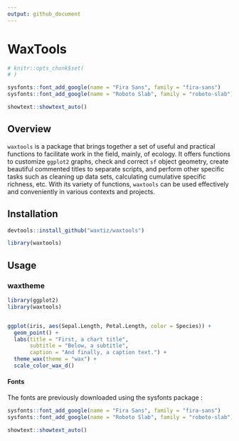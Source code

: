 ```yaml
---
output: github_document
---
```


<!-- README.md is generated from README.Rmd. Please edit that file -->

WaxTools
======

```r
# knitr::opts_chunk$set(
# )

sysfonts::font_add_google(name = "Fira Sans", family = "fira-sans")
sysfonts::font_add_google(name = "Roboto Slab", family = "roboto-slab")

showtext::showtext_auto()
```

## Overview

`waxtools` is a package that brings together a set of useful and practical functions to facilitate work in the field, mainly, of ecology. It offers functions to customize `ggplot2` graphs, check and correct `sf` object geometry, create beautiful commented titles to separate scripts, and perform other specific tasks such as cleaning up data sets, calculating cumulative specific richness, etc. With its variety of functions, `waxtools` can be used effectively and conveniently in various contexts and projects.

## Installation
```r
devtools::install_github("waxtiz/waxtools")
```

```r
library(waxtools)
```


## Usage

### waxtheme
```r
library(ggplot2)
library(waxtools)


ggplot(iris, aes(Sepal.Length, Petal.Length, color = Species)) +
  geom_point() +
  labs(title = "First, a chart title",
       subtitle = "Below, a subtitle",
       caption = "And finally, a caption text.") +
  theme_wax(theme = "wax") +
  scale_color_wax_d()

```

#### Fonts
The fonts are previously downloaded using the sysfonts package :
```r
sysfonts::font_add_google(name = "Fira Sans", family = "fira-sans")
sysfonts::font_add_google(name = "Roboto Slab", family = "roboto-slab")

showtext::showtext_auto()
```
